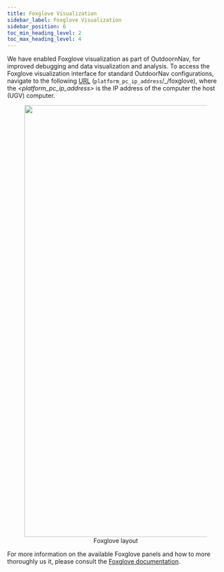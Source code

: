 ```yaml
---
title: Foxglove Visualization
sidebar_label: Foxglove Visualization
sidebar_position: 6
toc_min_heading_level: 2
toc_max_heading_level: 4
---
```


We have enabled Foxglove visualization as part of OutdoornNav, for improved debugging and data visualization and analysis.
To access the Foxglove visualization interface for standard OutdoorNav configurations, navigate to the following 
[URL](http://192.168.132.1/_/foxglove) (`platform_pc_ip_address`/\_/foxglove), where the _<platform_pc_ip_address>_ is
the IP address of the computer the host (UGV) computer.

<center>
  <figure>
    <img
      src="/img/outdoornav_images/foxglove_layout.png"
      width="1000"
    />
    <figcaption>Foxglove layout</figcaption>
  </figure>
</center>

For more information on the available Foxglove panels and how to more thoroughly us it, please consult the [Foxglove documentation](https://foxglove.dev/docs/studio).